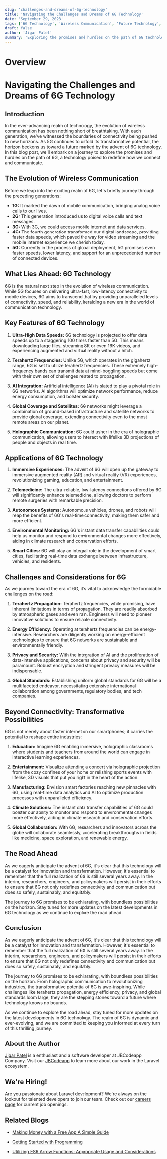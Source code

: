 ```yaml
---
slug: 'challenges-and-dreams-of-6g-technology'
title: 'Navigating the Challenges and Dreams of 6G Technology'
date: 'September 29, 2023'
tags: ['6G Technology', 'Wireless Communication', 'Future Technology', 'AI Integration']
draft: false
author: 'Jigar Patel'
summary: 'Exploring the promises and hurdles on the path of 6G technology and its potential to reshape industries and communication.'
---
```


# Overview

<TOCInline toc={props.toc} exclude="Overview" toHeading={2} />

# Navigating the Challenges and Dreams of 6G Technology

## Introduction

In the ever-advancing realm of technology, the evolution of wireless communication has been nothing short of breathtaking. With each generation, we've witnessed the boundaries of connectivity being pushed to new horizons. As 5G continues to unfold its transformative potential, the horizon beckons us toward a future marked by the advent of 6G technology. In this blog post, we'll embark on a journey to explore the promises and hurdles on the path of 6G, a technology poised to redefine how we connect and communicate.

## The Evolution of Wireless Communication

Before we leap into the exciting realm of 6G, let's briefly journey through the preceding generations:

- **1G:** It marked the dawn of mobile communication, bringing analog voice calls to our lives.
- **2G:** This generation introduced us to digital voice calls and text messages.
- **3G:** With 3G, we could access mobile internet and data services.
- **4G:** The fourth generation transformed our digital landscape, providing faster data speeds, which paved the way for video streaming and the mobile internet experience we cherish today.
- **5G:** Currently in the process of global deployment, 5G promises even faster speeds, lower latency, and support for an unprecedented number of connected devices.

## What Lies Ahead: 6G Technology

6G is the natural next step in the evolution of wireless communication. While 5G focuses on delivering ultra-fast, low-latency connectivity to mobile devices, 6G aims to transcend that by providing unparalleled levels of connectivity, speed, and reliability, heralding a new era in the world of communication technology.

## Key Features of 6G Technology

1. **Ultra-High Data Speeds:** 6G technology is projected to offer data speeds up to a staggering 100 times faster than 5G. This means downloading large files, streaming 8K or even 16K videos, and experiencing augmented and virtual reality without a hitch.

2. **Terahertz Frequencies:** Unlike 5G, which operates in the gigahertz range, 6G is set to utilize terahertz frequencies. These extremely high-frequency bands can transmit data at mind-boggling speeds but come with their own set of challenges related to propagation.

3. **AI Integration:** Artificial intelligence (AI) is slated to play a pivotal role in 6G networks. AI algorithms will optimize network performance, reduce energy consumption, and bolster security.

4. **Global Coverage and Satellites:** 6G networks might leverage a combination of ground-based infrastructure and satellite networks to provide global coverage, extending connectivity even to the most remote areas on our planet.

5. **Holographic Communication:** 6G could usher in the era of holographic communication, allowing users to interact with lifelike 3D projections of people and objects in real time.

## Applications of 6G Technology

1. **Immersive Experiences:** The advent of 6G will open up the gateway to immersive augmented reality (AR) and virtual reality (VR) experiences, revolutionizing gaming, education, and entertainment.

2. **Telemedicine:** The ultra-reliable, low-latency connections offered by 6G will significantly enhance telemedicine, allowing doctors to perform remote surgeries with remarkable precision.

3. **Autonomous Systems:** Autonomous vehicles, drones, and robots will reap the benefits of 6G's real-time connectivity, making them safer and more efficient.

4. **Environmental Monitoring:** 6G's instant data transfer capabilities could help us monitor and respond to environmental changes more effectively, aiding in climate research and conservation efforts.

5. **Smart Cities:** 6G will play an integral role in the development of smart cities, facilitating real-time data exchange between infrastructure, vehicles, and residents.

## Challenges and Considerations for 6G

As we journey toward the era of 6G, it's vital to acknowledge the formidable challenges on the road:

1. **Terahertz Propagation:** Terahertz frequencies, while promising, have inherent limitations in terms of propagation. They are readily absorbed by atmospheric gases and even rain. Engineers will need to pioneer innovative solutions to ensure reliable connectivity.

2. **Energy Efficiency:** Operating at terahertz frequencies can be energy-intensive. Researchers are diligently working on energy-efficient technologies to ensure that 6G networks are sustainable and environmentally friendly.

3. **Privacy and Security:** With the integration of AI and the proliferation of data-intensive applications, concerns about privacy and security will be paramount. Robust encryption and stringent privacy measures will be indispensable.

4. **Global Standards:** Establishing uniform global standards for 6G will be a multifaceted endeavor, necessitating extensive international collaboration among governments, regulatory bodies, and tech companies.

## Beyond Connectivity: Transformative Possibilities

6G is not merely about faster internet on our smartphones; it carries the potential to reshape entire industries:

1. **Education:** Imagine 6G enabling immersive, holographic classrooms where students and teachers from around the world can engage in interactive learning experiences.

2. **Entertainment:** Visualize attending a concert via holographic projection from the cozy confines of your home or relishing sports events with lifelike, 3D visuals that put you right in the heart of the action.

3. **Manufacturing:** Envision smart factories reaching new pinnacles with 6G, using real-time data analytics and AI to optimize production processes with unparalleled efficiency.

4. **Climate Solutions:** The instant data transfer capabilities of 6G could bolster our ability to monitor and respond to environmental changes more effectively, aiding in climate research and conservation efforts.

5. **Global Collaboration:** With 6G, researchers and innovators across the globe will collaborate seamlessly, accelerating breakthroughs in fields like medicine, space exploration, and renewable energy.

## The Road Ahead

As we eagerly anticipate the advent of 6G, it's clear that this technology will be a catalyst for innovation and transformation. However, it's essential to remember that the full realization of 6G is still several years away. In the interim, researchers, engineers, and policymakers will persist in their efforts to ensure that 6G not only redefines connectivity and communication but does so safely, sustainably, and equitably.

The journey to 6G promises to be exhilarating, with boundless possibilities on the horizon. Stay tuned for more updates on the latest developments in 6G technology as we continue to explore the road ahead.

## Conclusion

As we eagerly anticipate the advent of 6G, it's clear that this technology will be a catalyst for innovation and transformation. However, it's essential to remember that the full realization of 6G is still several years away. In the interim, researchers, engineers, and policymakers will persist in their efforts to ensure that 6G not only redefines connectivity and communication but does so safely, sustainably, and equitably.

The journey to 6G promises to be exhilarating, with boundless possibilities on the horizon. From holographic communication to revolutionizing industries, the transformative potential of 6G is awe-inspiring. While challenges like terahertz propagation, energy efficiency, privacy, and global standards loom large, they are the stepping stones toward a future where technology knows no bounds.

As we continue to explore the road ahead, stay tuned for more updates on the latest developments in 6G technology. The realm of 6G is dynamic and ever-evolving, and we are committed to keeping you informed at every turn of this thrilling journey.

## About the Author

[Jigar Patel](https://expertlaravel.com) is a
enthusiast and a software developer at JBCodeapp Company. Visit our [JBCodeapp](https://jbcodeapp.com) to learn more about our work in the Laravel ecosystem.

## We're Hiring!

Are you passionate about Laravel development? We're always on the lookout for talented developers to join our team. Check out our [careers page](https://jbcodeapp.com) for current job openings.

## Related Blogs

- [Making Money with a Free App A Simple Guide](earn-money-free-app-simple-guide)

- [Getting Started with Programming](Getting-Started-with-Programming)

- [Utilizing ES6 Arrow Functions: Appropriate Usage and Considerations](Utilizing-ES6-Arrow-Functions-Appropriate-Usage-and-Considerations)
